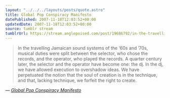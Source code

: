 ```yaml
---
layout: "../../../layouts/posts/quote.astro"
title: Global Pop Conspiracy Manifesto
datePublished: 2007-11-18T12:03:52+00:00
updatedDate: 2007-11-18T12:03:52+00:00
source: tumblr stream
tumblrUrl: https://stream.anglepoised.com/post/19686792/in-the-travelling-jamaican-sound-systems-of-the
---
```


> In the travelling Jamaican sound systems of the &lsquo;60s and &#8217;70s, musical duties were split between the selector, who chose the records, and the operator, who played the records. A quarter century later, the selector and the operator have become one: the dj. In the dj, we have allowed execution to overshadow ideas. We have perpetuated the notion that the soul of creation is in the technique, and that, lacking technique, we forfeit the right to create.

— <cite>[_Global Pop Conspiracy Manifesto_](http://www.globalpopconspiracy.com/manifesto/)</cite>
